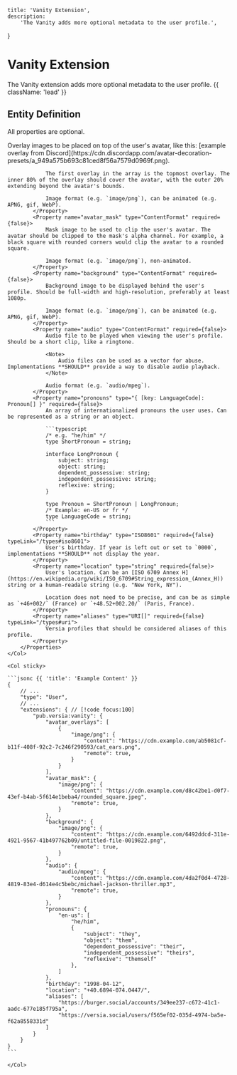     title: 'Vanity Extension',
    description:
        'The Vanity adds more optional metadata to the user profile.',
}

# Vanity Extension

The Vanity extension adds more optional metadata to the user profile. {{ className: 'lead' }}

## Entity Definition

All properties are optional.

<Row>
    <Col>
        <Properties>
            <Property name="avatar_overlays" type="ContentFormat[]" typeLink="/structures/content-format" required={false}>
                Overlay images to be placed on top of the user's avatar, like this: [example overlay from Discord](https://cdn.discordapp.com/avatar-decoration-presets/a_949a575b693c81ced8f56a7579d0969f.png).

                The first overlay in the array is the topmost overlay. The inner 80% of the overlay should cover the avatar, with the outer 20% extending beyond the avatar's bounds.

                Image format (e.g. `image/png`), can be animated (e.g. APNG, gif, WebP).
            </Property>
            <Property name="avatar_mask" type="ContentFormat" required={false}>
                Mask image to be used to clip the user's avatar. The avatar should be clipped to the mask's alpha channel. For example, a black square with rounded corners would clip the avatar to a rounded square.

                Image format (e.g. `image/png`), non-animated.
            </Property>
            <Property name="background" type="ContentFormat" required={false}>
                Background image to be displayed behind the user's profile. Should be full-width and high-resolution, preferably at least 1080p.

                Image format (e.g. `image/png`), can be animated (e.g. APNG, gif, WebP).
            </Property>
            <Property name="audio" type="ContentFormat" required={false}>
                Audio file to be played when viewing the user's profile. Should be a short clip, like a ringtone.

                <Note>
                    Audio files can be used as a vector for abuse. Implementations **SHOULD** provide a way to disable audio playback.
                </Note>

                Audio format (e.g. `audio/mpeg`).
            </Property>
            <Property name="pronouns" type="{ [key: LanguageCode]: Pronoun[] }" required={false}>
                An array of internationalized pronouns the user uses. Can be represented as a string or an object.

                ```typescript
                /* e.g. "he/him" */
                type ShortPronoun = string;

                interface LongPronoun {
                    subject: string;
                    object: string;
                    dependent_possessive: string;
                    independent_possessive: string;
                    reflexive: string;
                }

                type Pronoun = ShortPronoun | LongPronoun;
                /* Example: en-US or fr */
                type LanguageCode = string;
                ```
            </Property>
            <Property name="birthday" type="ISO8601" required={false} typeLink="/types#iso8601">
                User's birthday. If year is left out or set to `0000`, implementations **SHOULD** not display the year.
            </Property>
            <Property name="location" type="string" required={false}>
                User's location. Can be an [ISO 6709 Annex H](https://en.wikipedia.org/wiki/ISO_6709#String_expression_(Annex_H)) string or a human-readale string (e.g. "New York, NY").

                Location does not need to be precise, and can be as simple as `+46+002/` (France) or `+48.52+002.20/` (Paris, France).
            </Property>
            <Property name="aliases" type="URI[]" required={false} typeLink="/types#uri">
                Versia profiles that should be considered aliases of this profile.
            </Property>
        </Properties>
    </Col>

    <Col sticky>

    ```jsonc {{ 'title': 'Example Content' }}
    {
        // ...
        "type": "User",
        // ...
        "extensions": { // [!code focus:100]
            "pub.versia:vanity": {
                "avatar_overlays": [
                    {
                        "image/png": {
                            "content": "https://cdn.example.com/ab5081cf-b11f-408f-92c2-7c246f290593/cat_ears.png",
                            "remote": true,
                        }
                    }
                ],
                "avatar_mask": {
                    "image/png": {
                        "content": "https://cdn.example.com/d8c42be1-d0f7-43ef-b4ab-5f614e1beba4/rounded_square.jpeg",
                        "remote": true,
                    }
                },
                "background": {
                    "image/png": {
                        "content": "https://cdn.example.com/6492ddcd-311e-4921-9567-41b497762b09/untitled-file-0019822.png",
                        "remote": true,
                    }
                },
                "audio": {
                    "audio/mpeg": {
                        "content": "https://cdn.example.com/4da2f0d4-4728-4819-83e4-d614e4c5bebc/michael-jackson-thriller.mp3",
                        "remote": true,
                    }
                },
                "pronouns": {
                    "en-us": [
                        "he/him",
                        {
                            "subject": "they",
                            "object": "them",
                            "dependent_possessive": "their",
                            "independent_possessive": "theirs",
                            "reflexive": "themself"
                        },
                    ]
                },
                "birthday": "1998-04-12",
                "location": "+40.6894-074.0447/",
                "aliases": [
                    "https://burger.social/accounts/349ee237-c672-41c1-aadc-677e185f795a",
                    "https://versia.social/users/f565ef02-035d-4974-ba5e-f62a8558331d"
                ]
            }
        }
    }
    ```

    </Col>
</Row>

